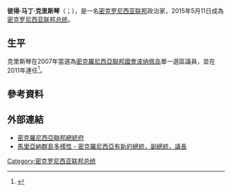 {{Infobox Officeholder
|name             = 彼得·克里斯琴
|native_name      = Peter Christian
|native_name_lang = en
|image            = President Peter M. Christian.jpg
|office           = [[密克罗尼西亚联邦总统|密克罗尼西亚联邦总统]]
|vicepresident    = {{le|尤斯沃·喬治|Yosiwo George}}
|term_start       = 2015年5月11日
|term_end         = 2019年5月11日
|predecessor      = [[曼尼·莫里|曼尼·莫里]]
|successor        = [[戴维·帕努埃洛|戴维·帕努埃洛]]
|office1          = [[密克罗尼西亚联邦国会|密克羅尼西亞聯邦國會議長]]
|term_start1      = 2003年5月12日
|term_end1        = 2007年5月11日
|predecessor1     = [[傑克·弗里茨|傑克·弗里茨]]
|successor1       = [[艾薩克·V·菲格|艾薩克·V·菲格]]
|birth_date       = {{birth date and age|1947|10|16|df=y}}
|birth_place      = {{PCHH}}[[波纳佩岛|波纳佩岛]]
|death_date       = 
|death_place      = 
|spouse           = 摩文娜·懷奧巴克（Maurina Weilbacher）
|children         = 
|party            = [[無黨籍|無黨籍]]
|religion         = 
|alma_mater       = [[夏威夷大学马诺阿分校|夏威夷大学马诺阿分校]]
|website          = 
}}

'''彼得·马丁·克里斯琴'''（{{lang-en|'''Peter Martin Christian'''}}；{{bd|1947年|10月16日}}），是一名[[密克罗尼西亚联邦|密克罗尼西亚联邦]]政治家，2015年5月11日成為[[密克罗尼西亚联邦总统|密克罗尼西亚联邦总统]]。

==生平==
克里斯琴在2007年當選為[[密克羅尼西亞聯邦國會|密克羅尼西亞聯邦國會]][[波纳佩岛|波纳佩岛]]單一選區議員，並在2011年連任<ref>{{Cite web|title=Seventeenth Congress of the FSM Elects the President and Vice President of the FSM |url=http://www.fsmpio.fm/RELEASES/2011/may/05_06_11.html |website=www.fsmpio.fm |accessdate=2015-05-12 |deadurl=yes |archiveurl=https://web.archive.org/web/20160304210948/http://www.fsmpio.fm/RELEASES/2011/may/05_06_11.html |archivedate=2016-03-04 }}</ref>。

==參考資料==
{{reflist}}

==外部連結==
*[https://web.archive.org/web/20070415051715/http://www.fsmpio.fm/ 密克羅尼西亞聯邦總統府]
*[http://www.mvariety.com/regional-news/76751-fsm-has-new-president-vice-president-speaker 馬里亞納群島多樣性 - 密克羅尼西亞有新的總統，副總統，議長] {{Wayback|url=http://www.mvariety.com/regional-news/76751-fsm-has-new-president-vice-president-speaker |date=20160120131447 }}

{{s-start}}
{{s-off}}
{{s-bef|before=[[曼尼·莫里|曼尼·莫里]]}}
{{s-ttl|title=[[密克罗尼西亚联邦总统|密克罗尼西亚联邦总统]]|years=2015年－2019年}}
{{s-aft|after=[[戴维·帕努埃洛|戴维·帕努埃洛]]}}
{{s-end}}

{{密克罗尼西亚联邦总统}}
{{DEFAULTSORT:Mori, Manny}}

[[Category:密克罗尼西亚联邦总统|Category:密克罗尼西亚联邦总统]]